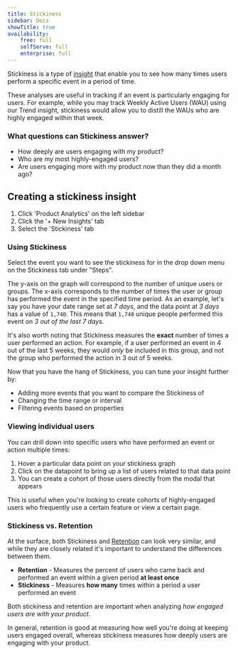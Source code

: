 ```yaml
---
title: Stickiness
sidebar: Docs
showTitle: true
availability:
    free: full
    selfServe: full
    enterprise: full
---
```


Stickiness is a type of [insight](/docs/user-guides/insights) that enable you to see how many times users perform a specific event in a period of time.

These analyses are useful in tracking if an event is particularly engaging for users.
For example, while you may track Weekly Active Users (WAU) using our Trend insight, stickiness would allow you to distill the WAUs who are highly engaged within that week.

### What questions can Stickiness answer?

-   How deeply are users engaging with my product?
-   Who are my most highly-engaged users?
-   Are users engaging more with my product now than they did a month ago?

## Creating a stickiness insight

1. Click 'Product Analytics' on the left sidebar
1. Click the '+ New Insights' tab
1. Select the 'Stickiness' tab

### Using Stickiness

Select the event you want to see the stickiness for in the drop down menu on the Stickiness tab under "Steps".

The y-axis on the graph will correspond to the number of unique users or groups. The x-axis corresponds to the number of times the user or group has performed the event in the specified time period.
As an example, let's say you have your date range set at _7 days_, and the data point at _3 days_ has a value of `1,740`.
This means that `1,740` unique people performed this event on _3 out of the last 7 days_.

It's also worth noting that Stickiness measures the **exact** number of times a user performed an action.
For example, if a user performed an event in 4 out of the last 5 weeks, they would _only_ be included in this group, and not the group who performed the action in 3 out of 5 weeks.

Now that you have the hang of Stickiness, you can tune your insight further by:

-   Adding more events that you want to compare the Stickiness of
-   Changing the time range or interval
-   Filtering events based on properties

### Viewing individual users

You can drill down into specific users who have performed an event or action multiple times:

1.  Hover a particular data point on your stickiness graph
2.  Click on the datapoint to bring up a list of users related to that data point
3.  You can create a cohort of those users directly from the modal that appears

This is useful when you're looking to create cohorts of highly-engaged users who frequently use a certain feature or view a certain page.

### Stickiness vs. Retention

At the surface, both Stickiness and [Retention](/docs/user-guides/retention) can look very similar, and while they are closely related it's important to understand the differences between them.

-   **Retention** - Measures the percent of users who came back and performed an event within a given period **at least once**
-   **Stickiness** - Measures **how many** times within a period a user performed an event

Both stickiness and retention are important when analyzing _how engaged users are with your product_.

In general, retention is good at measuring how well you're doing at keeping users engaged overall, whereas stickiness measures how deeply users are engaging with your product.
